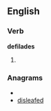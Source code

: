 
==English==

===Verb===
'''defilades'''

# {{third-person singular of|[[defilade]]}}

===Anagrams===
* {{alphagram|addeefils}}
* [[disleafed#English|disleafed]]